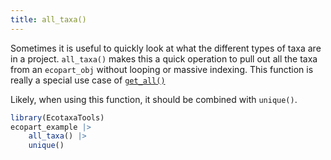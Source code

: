 ```yaml
---
title: all_taxa()
---
```


Sometimes it is useful to quickly look at what the different types of taxa are in a project. `all_taxa()` makes this a quick operation to pull out all the taxa from an `ecopart_obj` without looping or massive indexing. This function is really a special use case of [`get_all()`](./query_get-all.html)

Likely, when using this function, it should be combined with `unique()`.

```r
library(EcotaxaTools)
ecopart_example |>
    all_taxa() |>
    unique()
```